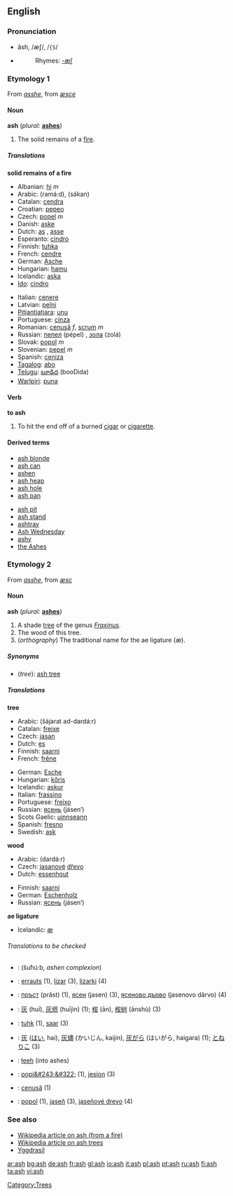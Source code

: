 {{see|Ash}}
==English==

===Pronunciation===
*ăsh, /æʃ/, /<tt>{S</tt>/
*{{audio|en-us-ash.ogg|Audio (US)}}
*:Rhymes: [[Rhymes:English:-æʃ|-æʃ]]

===Etymology 1===
From {{ME.}} ''[[asshe]]'', from {{OE.}} ''[[æsce]]''

====Noun====
'''ash''' (''plural:'' '''[[ashes]]''')

#The solid remains of a [[fire]].

=====Translations=====
'''solid remains of a fire'''
{{top}}
*Albanian: [[hi]] ''m''
*Arabic: {{ARchar|[[رماد]]}} (ramá:d), {{ARchar|[[سكن]]}} (sákan)
*Catalan: [[cendra]] {{f}}
*Croatian: [[pepeo]] {{m}}
*Czech: [[popel]] ''m''
*Danish: [[aske]]
*Dutch: [[as#Dutch|as]] {{f}}, [[asse#Dutch|asse]] {{f}}
*Esperanto: [[cindro]]
*Finnish: [[tuhka]]
*French: [[cendre]] {{m}}
*German: [[Asche]] {{f}}
*Hungarian: [[hamu]]
*Icelandic: [[aska]] {{f}}
*[[Ido]]: [[cindro]]
{{mid}}
*Italian: [[cenere]] {{f}}
*Latvian: [[pelni]] {{m}} {{p}}
*[[Pitjantjatjara]]: [[unu]]
*Portuguese: [[cinza]] {{f}}
*Romanian: [[cenuşă]] ''f'', [[scrum]] ''m''
*Russian: [[пепел]] (pépel) {{m}}, [[зола]] (zolá) {{f}}
*Slovak: [[popol]] ''m''
*Slovenian: [[pepel]] ''m''
*Spanish: [[ceniza]] {{f}}
*[[Tagalog]]: [[abo]]
*[[Telugu]]: [[బూడిద]] (booDida)
*[[Warlpiri]]: [[puna]]
{{bottom}}

====Verb====
'''to ash'''

#To hit the end off of a burned [[cigar]] or [[cigarette]].

====Derived terms====
{{top2}}
*[[ash blonde]]
*[[ash can]]
*[[ashen]]<!--belongs on the page for "ashen": Polish-popiół-->
*[[ash heap]]
*[[ash hole]]
*[[ash pan]]
{{mid2}}
*[[ash pit]]
*[[ash stand]]
*[[ashtray]]
*[[Ash Wednesday]]
*[[ashy]]
*[[the Ashes]]<!--in cricket-->
{{bottom}}

===Etymology 2===
From {{ME.}} ''[[asshe]]'', from {{OE.}} ''[[æsc]]''

====Noun====
'''ash''' (''plural:'' '''[[ashes]]''')
#A shade [[tree]] of the genus ''[[Fraxinus]]''.
#The wood of this tree.
#(''orthography'') The traditional name for the ae ligature (æ).

=====Synonyms=====
*(''tree''): [[ash tree]]

=====Translations=====
'''tree'''
{{top}}
*Arabic: {{ARchar|[[شجرة الدردار]]}} (šájarat ad-dardá:r) {{f}}
*Catalan: [[freixe]] {{m}}
*Czech: [[jasan]] {{m}}
*Dutch: [[es#Dutch|es]] {{m}}
*Finnish: [[saarni]]
*French: [[frêne]] {{m}}
{{mid}}
*German: [[Esche]] {{f}}
*Hungarian: [[kőris]]
*Icelandic: [[askur]] {{m}}
*Italian: [[frassino]] {{m}}
*Portuguese: [[freixo]] {{m}}
*Russian: [[ясень]] (jásen’) {{m}}
*Scots Gaelic: [[uinnseann]] {{m}}
*Spanish: [[fresno]] {{m}}
*Swedish: [[ask]]
{{bottom}}

'''wood'''
{{top}}
*Arabic: {{ARchar|[[دردار]]}} (dardá:r) {{m}}
*Czech: [[jasanový|jasanové]] [[dřevo]] {{n}}
*Dutch: [[essenhout]] {{n}}
{{mid}}
*Finnish: [[saarni]]
*German: [[Eschenholz]] {{n}}
*Russian: [[ясень]] (jásen’) {{m}}
{{bottom}}

'''ae ligature'''
{{top}}
*Icelandic: [[æ]] {{n}}
{{mid}}
{{bottom}}

======Translations to be checked======
<!--remove this section when all translations have been put into the appropriate table(s)-->
{{checktrans}}

*{{ttbc|Arabic}}: {{ARchar|[[شحوب]]}} (šuħú:b, ''ashen complexion'')
*{{ttbc|Basque}}: [[errauts]] (1), [[lizar]] (3), [[lizarki]] (4)
*{{ttbc|Bulgarian}}: [[пръст]] (prǎst) {{f}} (1), [[ясен]] (jasen) {{m}} (3), [[ясеново дърво]] (jasenovo dǎrvo) {{n}} (4)
*{{ttbc|Chinese}}: [[灰]] (huī), [[灰烬]] (huījìn) (1); [[桉]] (ān), [[桉树]] (ānshù) (3)
*{{ttbc|Estonian}}: [[tuhk]] (1), [[saar#Estonian|saar]] (3)
*{{ttbc|Japanese}}: [[灰]] ([[はい]], hai), [[灰燼]] (かいじん, kaijin), [[灰がら]] (はいがら, haigara) (1); [[とねりこ]] (3)
*{{ttbc|Navajo}}: [[łeeh]] (into ashes)
*{{ttbc|Polish}}: [[popi&#243;&#322;]] {{m}} (1), [[jesion]] {{m}} (3)
*{{ttbc|Romanian}}: [[cenuşă]] {{f}} (1)
*{{ttbc|Slovak}}: [[popol]] {{m}} (1), [[jaseň]] {{m}} (3),  [[jaseňové drevo]] {{n}} (4)

===See also===
*[[w:ash|Wikipedia article on ash (from a fire)]]
*[[w:ash tree|Wikipedia article on ash trees]]
*[[Yggdrasil]]

[[Category:Trees]]

[[ar:ash]]
[[bg:ash]]
[[de:ash]]
[[fr:ash]]
[[gl:ash]]
[[io:ash]]
[[it:ash]]
[[pl:ash]]
[[pt:ash]]
[[ru:ash]]
[[fi:ash]]
[[ta:ash]]
[[vi:ash]]